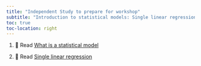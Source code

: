 ```yaml
---
title: "Independent Study to prepare for workshop"
subtitle: "Introduction to statistical models: Single linear regression"
toc: true
toc-location: right
---
```


1. 📖 Read [What is a statistical model](https://3mmarand.github.io/comp4biosci/what_statistical_model.html)

2. 📖 Read [Single linear regression](https://3mmarand.github.io/comp4biosci/single_linear_regression.html)




